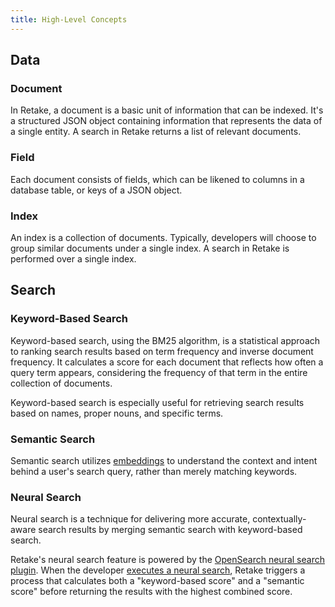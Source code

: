```yaml
---
title: High-Level Concepts
---
```


## Data

### Document

In Retake, a document is a basic unit of information that can be indexed. It's a structured JSON object
containing information that represents the data of a single entity. A search in Retake returns a list of
relevant documents.

### Field

Each document consists of fields, which can be likened to columns in a database table, or keys of a JSON
object.

### Index

An index is a collection of documents. Typically, developers will choose to group similar documents under
a single index. A search in Retake is performed over a single index.

## Search

### Keyword-Based Search

Keyword-based search, using the BM25 algorithm, is a statistical approach to ranking search results based on
term frequency and inverse document frequency. It calculates a score for each document that reflects how often a
query term appears, considering the frequency of that term in the entire collection of documents.

Keyword-based search is especially useful for retrieving search results based on names, proper nouns, and specific terms.

### Semantic Search

Semantic search utilizes [embeddings](https://platform.openai.com/docs/guides/embeddings) to understand
the context and intent behind a user's search query, rather than merely matching keywords.

### Neural Search

Neural search is a technique for delivering more accurate, contextually-aware search results by merging semantic search
with keyword-based search.

Retake's neural search feature is powered by the [OpenSearch neural search plugin](https://opensearch.org/docs/latest/search-plugins/neural-search/).
When the developer [executes a neural search](/search/neural), Retake triggers a process that calculates both a "keyword-based score" and a
"semantic score" before returning the results with the highest combined score.
